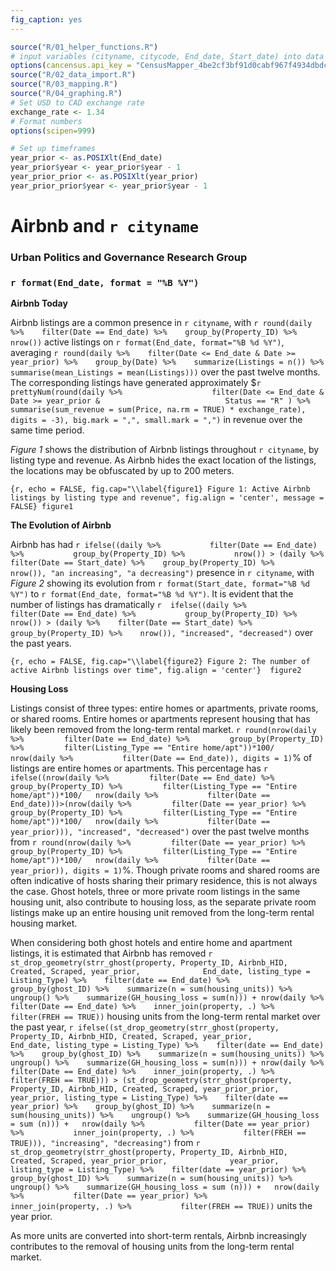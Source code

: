 ```yaml
---
fig_caption: yes
---
```



```r
source("R/01_helper_functions.R")
# input variables (cityname, citycode, End_date, Start_date) into data import before knitting the script
options(cancensus.api_key = "CensusMapper_4be2cf3bf91d0cabf967f4934dbdc63b")
source("R/02_data_import.R")
source("R/03_mapping.R")
source("R/04_graphing.R")
# Set USD to CAD exchange rate
exchange_rate <- 1.34
# Format numbers
options(scipen=999)
```

``` r
# Set up timeframes
year_prior <- as.POSIXlt(End_date)
year_prior$year <- year_prior$year - 1
year_prior_prior <- as.POSIXlt(year_prior)
year_prior_prior$year <- year_prior$year - 1
```

# Airbnb and `r cityname`
### Urban Politics and Governance Research Group
### `r format(End_date, format = "%B %Y")`

**Airbnb Today** 

Airbnb listings are a common presence in `r cityname`, with `r round(daily %>% 
  filter(Date == End_date) %>% 
  group_by(Property_ID) %>% 
  nrow())` active listings  on `r format(End_date, format="%B %d %Y")`, averaging `r round(daily %>% 
  filter(Date <= End_date & Date >= year_prior) %>% 
  group_by(Date) %>% 
  summarize(Listings = n()) %>%
  summarise(mean_Listings = mean(Listings)))` over the past twelve months. The corresponding listings have generated approximately $`r prettyNum(round(daily %>% 
                  filter(Date <= End_date & 
                           Date >= year_prior &
                           Status == "R" ) %>%
                  summarise(sum_revenue = sum(Price, na.rm = TRUE) * exchange_rate), digits = -3), big.mark = ",", small.mark = ",")` in revenue over the same time period. 
 
*Figure 1* shows the distribution of Airbnb listings throughout `r cityname`, by listing type and revenue. As Airbnb hides the exact location of the listings, the locations may be obfuscated by up to 200 meters.

```{r, echo = FALSE, fig.cap="\\label{figure1} Figure 1: Active Airbnb listings by listing type and revenue", fig.align = 'center', message = FALSE}
figure1
```

**The Evolution of Airbnb**

Airbnb has had `r ifelse((daily %>% 
         filter(Date == End_date) %>% 
         group_by(Property_ID) %>% 
         nrow()) > (daily %>% 
  filter(Date == Start_date) %>% 
  group_by(Property_ID) %>% 
  nrow()), "an increasing", "a decreasing")` presence in `r cityname`, with *Figure 2* showing its evolution from `r format(Start_date, format="%B %d %Y")` to `r format(End_date, format="%B %d %Y")`. It is evident that the number of listings has dramatically `r  ifelse((daily %>% 
         filter(Date == End_date) %>% 
         group_by(Property_ID) %>% 
         nrow()) > (daily %>% 
  filter(Date == Start_date) %>% 
  group_by(Property_ID) %>% 
  nrow()), "increased", "decreased")`
 over the past years.  

``` {r, echo = FALSE, fig.cap="\\label{figure2} Figure 2: The number of active Airbnb listings over time", fig.align = 'center'} 
figure2
```

**Housing Loss** 

Listings consist of three types: entire homes or apartments, private rooms, or shared rooms. Entire homes or apartments represent housing that has likely been removed from the long-term rental market. 
`r round(nrow(daily %>% 
       filter(Date == End_date) %>% 
       group_by(Property_ID) %>% 
       filter(Listing_Type == "Entire home/apt"))*100/
  nrow(daily %>% 
         filter(Date == End_date)), digits = 1)`% of listings are entire homes or apartments. This percentage has `r ifelse((nrow(daily %>% 
       filter(Date == End_date) %>% 
       group_by(Property_ID) %>% 
       filter(Listing_Type == "Entire home/apt"))*100/
  nrow(daily %>% 
         filter(Date == End_date)))>(nrow(daily %>% 
       filter(Date == year_prior) %>% 
       group_by(Property_ID) %>% 
       filter(Listing_Type == "Entire home/apt"))*100/
  nrow(daily %>% 
         filter(Date == year_prior))), "increased", "decreased")` over the past twelve months from `r round(nrow(daily %>% 
       filter(Date == year_prior) %>% 
       group_by(Property_ID) %>% 
       filter(Listing_Type == "Entire home/apt"))*100/
  nrow(daily %>% 
         filter(Date == year_prior)), digits = 1)`%. 
Though private rooms and shared rooms are often indicative of hosts sharing their primary residence, this is not always the case. Ghost hotels, three or more private room listings in the same housing unit, also contribute to housing loss, as the separate private room listings make up an entire housing unit removed from the long-term rental housing market.
         
         
When considering both ghost hotels and entire home and apartment listings, it is estimated that Airbnb has removed `r 
st_drop_geometry(strr_ghost(property, Property_ID, Airbnb_HID, Created, Scraped, year_prior,
             End_date, listing_type = Listing_Type) %>% 
  filter(date == End_date) %>% 
  group_by(ghost_ID) %>% 
  summarize(n = sum(housing_units)) %>% 
  ungroup() %>% 
  summarize(GH_housing_loss = sum(n))) +
nrow(daily %>% 
  filter(Date == End_date) %>% 
  inner_join(property, .) %>% 
  filter(FREH == TRUE)) ` housing units from the long-term rental market over the past year, `r ifelse((st_drop_geometry(strr_ghost(property, Property_ID, Airbnb_HID, Created, Scraped, year_prior,
             End_date, listing_type = Listing_Type) %>% 
  filter(date == End_date) %>% 
  group_by(ghost_ID) %>% 
  summarize(n = sum(housing_units)) %>% 
  ungroup() %>% 
  summarize(GH_housing_loss = sum(n))) +
nrow(daily %>% 
  filter(Date == End_date) %>% 
  inner_join(property, .) %>% 
  filter(FREH == TRUE))) > (st_drop_geometry(strr_ghost(property, Property_ID, Airbnb_HID, Created, Scraped, year_prior_prior,
             year_prior, listing_type = Listing_Type) %>% 
  filter(date == year_prior) %>% 
  group_by(ghost_ID) %>% 
  summarize(n = sum(housing_units)) %>% 
  ungroup() %>% 
  summarize(GH_housing_loss = sum (n))) +
  nrow(daily %>% 
         filter(Date == year_prior) %>% 
         inner_join(property, .) %>% 
         filter(FREH == TRUE))), "increasing", "decreasing")` from `r 
st_drop_geometry(strr_ghost(property, Property_ID, Airbnb_HID, Created, Scraped, year_prior_prior,
             year_prior, listing_type = Listing_Type) %>% 
  filter(date == year_prior) %>% 
  group_by(ghost_ID) %>% 
  summarize(n = sum(housing_units)) %>% 
  ungroup() %>% 
  summarize(GH_housing_loss = sum (n))) +
  nrow(daily %>% 
         filter(Date == year_prior) %>% 
         inner_join(property, .) %>% 
         filter(FREH == TRUE))` units the year prior. 

As more units are converted into short-term rentals, Airbnb increasingly contributes to the removal of housing units from the long-term rental market. 